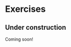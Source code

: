 # Exercises

::: {.callout-warning}
# Under construction {.unnumbered .uncounted .unlisted}

Coming soon!
:::
